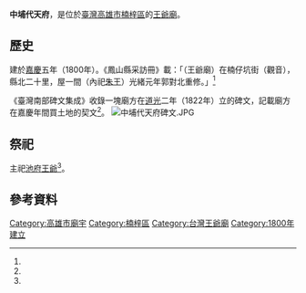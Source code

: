 {{coord|22.726144|120.328589|display=title}}
{{東亞廟宇
| name = 中埔代天府
| img =File:中埔代天府.JPG
| img_capt = 中埔代天府
| image_width = 250px
| location = {{ROC-TWN}}[[高雄市|高雄市]][[楠梓區|楠梓區]]建楠橫路2號<ref name="台灣寺廟網"/>
| god = [[池府王爺|池府王爺]]
| type = 
| struct = 
| open_year ={{QIN}}[[嘉慶|嘉慶]]五年（1800年）
| cere_date =
|}}
'''中埔代天府'''，是位於[[臺灣|臺灣]][[高雄市|高雄市]][[楠梓區|楠梓區]]的[[王爺廟|王爺廟]]。
== 歷史 ==
建於[[嘉慶|嘉慶]]五年（1800年）。《鳳山縣采訪冊》載：「（王爺廟）在楠仔坑街（觀音），縣北二十里，屋一間（內祀[[朱府千歲|朱王]]）光緒元年郭對北重修。」<ref name="花松村"/>

《臺灣南部碑文集成》收錄一塊廟方在[[道光|道光]]二年（1822年）立的碑文，記載廟方在嘉慶年間買土地的契文<ref name="碑文集成"/>。
[[File:中埔代天府碑文.JPG|thumb]]
==祭祀==
主祀[[池府王爺|池府王爺]]<ref name="台灣寺廟網"/>。

{{Portal box|高雄}}

== 參考資料 ==
{{reflist|refs=

<ref name="台灣寺廟網">{{Cite web|url=http://temple.boncity.com/Kaohsiung/13587.html|title=《高雄寺廟》楠梓中埔代天府 - 池府千歲|author=|language=zh-tw|publisher=台灣寺廟網|date=2014-07-08|accessdate=2016-01-25}}</ref>

<ref name="碑文集成">{{cite book |author=台灣銀行經濟研究室|title=《臺灣南部碑文集成》|chapter=〈中埔宮代天府碑記〉|date=1966-04|publisher=臺灣銀行|location=臺灣|language=zh-tw |isbn=}}</ref>


<ref name="花松村">{{cite book |author=花松村|title=《臺灣鄉土全誌》|volume=第八冊|chapter=〈楠梓區〉|date=1996|publisher=中一出版社|location=臺灣|language=zh-tw |isbn=}}</ref>

}}

[[Category:高雄市廟宇|Category:高雄市廟宇]]
[[Category:楠梓區|Category:楠梓區]]
[[Category:台灣王爺廟|Category:台灣王爺廟]]
[[Category:1800年建立|Category:1800年建立]]